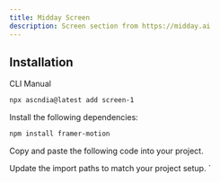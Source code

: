 ```yaml
---
title: Midday Screen
description: Screen section from https://midday.ai
---
```


<ComponentPreview
  name="screen-1-example"
  className=""
  description="screen section"
/>

## Installation

<Tabs defaultValue="cli">

<TabsList>
  <TabsTrigger value="cli">CLI</TabsTrigger>
  <TabsTrigger value="manual">Manual</TabsTrigger>
</TabsList>

<TabsContent value="cli">

```bash
npx ascndia@latest add screen-1
```

</TabsContent>

<TabsContent value="manual">

<Steps>

<Step>Install the following dependencies:</Step>

```bash
npm install framer-motion
```

<Step>Copy and paste the following code into your project.</Step>

<ComponentSource name="screen-1" />

<Step>Update the import paths to match your project setup.</Step>
`
</Steps>

</TabsContent>

</Tabs>
